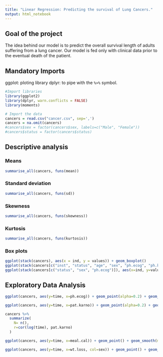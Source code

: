 ```yaml
---
title: "Linear Regression: Predicting the survival of Lung Cancers."
output: html_notebook
---
```

## Goal of the project

The idea behind our model is to predict the overall survival length of adults suffering from a lung cancer. Our model is fed only with clinical data prior to the eventual death of the patient. 

## Mandatory Imports

ggplot: ploting library
dplyr: to pipe with the `%>%` symbol.

```r
#Import libraries
library(ggplot2)
library(dplyr, warn.conflicts = FALSE)
library(moments)

# Import the data
cancers = read.csv("cancer.csv", sep=',')
cancers = na.omit(cancers)
#cancers$sex = factor(cancers$sex, labels=c("Male", "Female"))
#cancers$status = factor(cancers$status)
```
## Descriptive analysis
### Means
```r
summarise_all(cancers, funs(mean))
```
### Standard deviation
```r
summarise_all(cancers, funs(sd))
```

### Skewness
```r
summarise_all(cancers, funs(skewness))
```
### Kurtosis

```r
summarise_all(cancers, funs(kurtosis))
```

### Box plots

```r
ggplot(stack(cancers), aes(x = ind, y = values)) + geom_boxplot()
ggplot(stack(cancers[c("inst", "status", "age", "sex", "ph.ecog", "ph.karno", "pat.karno", "wt.loss")]), aes(x=ind, y=values)) + geom_boxplot()
ggplot(stack(cancers[c("status", "sex", "ph.ecog")]), aes(x=ind, y=values)) + geom_boxplot()
```

## Exploratory Data Analysis

```r
ggplot(cancers, aes(y=time, x=ph.ecog)) + geom_point(alpha=0.2) + geom_smooth(method='lm') + scale_y_log10()
```
```r
ggplot(cancers, aes(y=time, x=pat.karno)) + geom_point(alpha=0.2) + geom_smooth(method='lm') + scale_y_log10()

cancers %>%
  summarize(
    N= n(),
    r=cor(log(time), pat.karno)
  )
```
```r
ggplot(cancers, aes(y=time, x=meal.cal)) + geom_point() + geom_smooth(method='lm') + scale_y_log10()
```
```r
ggplot(cancers, aes(y=time, x=wt.loss, col=sex)) + geom_point() + geom_smooth(method='lm') + scale_y_log10()
```

```r

```

